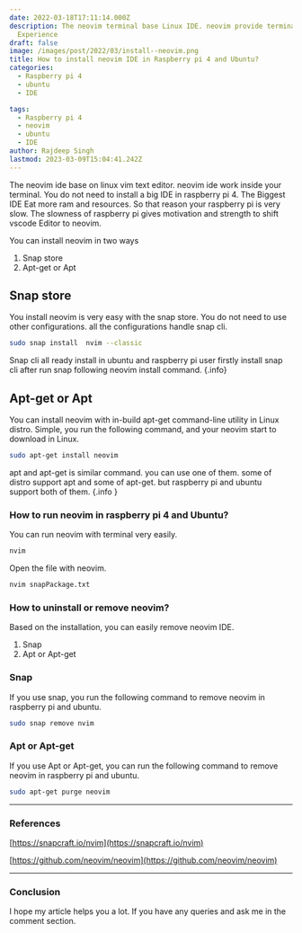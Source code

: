 ```yaml
---
date: 2022-03-18T17:11:14.000Z
description: The neovim terminal base Linux IDE. neovim provide terminal base Code written
  Experience
draft: false
image: /images/post/2022/03/install--neovim.png
title: How to install neovim IDE in Raspberry pi 4 and Ubuntu?
categories:
  - Raspberry pi 4
  - ubuntu
  - IDE

tags:
  - Raspberry pi 4
  - neovim
  - ubuntu
  - IDE
author: Rajdeep Singh
lastmod: 2023-03-09T15:04:41.242Z
---
```


The neovim ide base on linux vim text editor. neovim ide work inside your
terminal. You do not need to install a big IDE in raspberry pi 4. The Biggest
IDE Eat more ram and resources. So that reason your raspberry pi is very slow.
The slowness of raspberry pi gives motivation and strength to shift vscode
Editor to neovim.

You can install neovim in two ways

1. Snap store
2. Apt-get or Apt

## Snap store

You install neovim is very easy with the snap store. You do not need to use
other configurations. all the configurations handle snap cli.

```bash
sudo snap install  nvim --classic
```

Snap cli all ready install in ubuntu and raspberry pi user
firstly install snap cli after run snap following neovim install command. {.info}

## Apt-get or Apt

You can install neovim with in-build apt-get command-line utility in Linux
distro. Simple, you run the following command, and your neovim start to download
in Linux.

```bash
sudo apt-get install neovim
```

apt and apt-get is similar command. you can use one of them.
some of distro support apt and some of apt-get. but raspberry pi and ubuntu
support both of them. {.info }

### How to run neovim in raspberry pi 4 and Ubuntu?

You can run neovim with terminal very easily.

```bash
nvim
```

Open the file with neovim.

```bash
nvim snapPackage.txt
```

### How to uninstall or remove neovim?

Based on the installation, you can easily remove neovim IDE.

1. Snap
2. Apt or Apt-get

### Snap

If you use snap, you run the following command to remove neovim in raspberry pi
and ubuntu.

```bash
sudo snap remove nvim
```

### Apt or Apt-get

If you use Apt or Apt-get, you can run the following command to remove neovim in
raspberry pi and ubuntu.

```bash
sudo apt-get purge neovim
```

---

### References

[https://snapcraft.io/nvim](https://snapcraft.io/nvim)

[https://github.com/neovim/neovim](https://github.com/neovim/neovim)

---

### Conclusion

I hope my article helps you a lot. If you have any queries and ask me in the
comment section.
